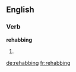 ==English==

===Verb===
'''rehabbing'''

# {{present participle of|[[rehab]]}}

[[de:rehabbing]]
[[fr:rehabbing]]